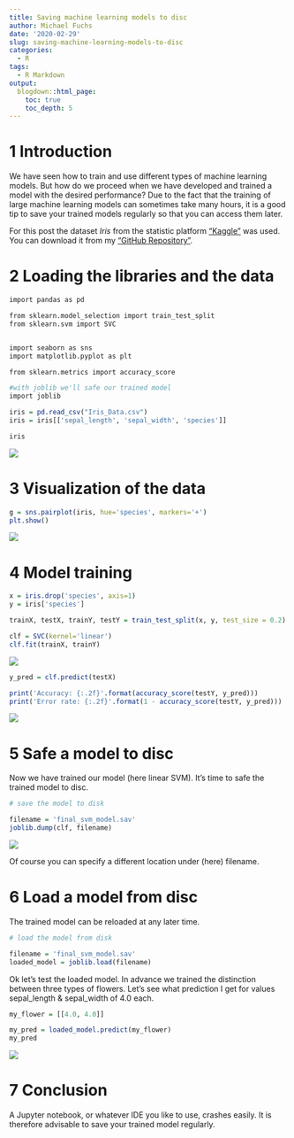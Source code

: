 ```yaml
---
title: Saving machine learning models to disc
author: Michael Fuchs
date: '2020-02-29'
slug: saving-machine-learning-models-to-disc
categories:
  - R
tags:
  - R Markdown
output:
  blogdown::html_page:
    toc: true
    toc_depth: 5
---
```

 
# 1 Introduction


We have seen how to train and use different types of machine learning models. But how do we proceed when we have developed and trained a model with the desired performance? 
Due to the fact that the training of large machine learning models can sometimes take many hours, it is a good tip to save your trained models regularly so that you can access them later.

For this post the dataset *Iris* from the statistic platform ["Kaggle"](https://www.kaggle.com) was used. You can download it from my ["GitHub Repository"](https://github.com/MFuchs1989/Datasets-and-Miscellaneous/tree/main/datasets). 




# 2 Loading the libraries and the data

```r
import pandas as pd

from sklearn.model_selection import train_test_split
from sklearn.svm import SVC


import seaborn as sns
import matplotlib.pyplot as plt

from sklearn.metrics import accuracy_score

#with joblib we'll safe our trained model
import joblib
```




```r
iris = pd.read_csv("Iris_Data.csv")
iris = iris[['sepal_length', 'sepal_width', 'species']]

iris
```

![](/post/2020-02-29-saving-machine-learning-models-to-disc_files/p41p1.png)


# 3 Visualization of the data

```r
g = sns.pairplot(iris, hue='species', markers='+')
plt.show()
```


![](/post/2020-02-29-saving-machine-learning-models-to-disc_files/p41p2.png)



# 4 Model training

```r
x = iris.drop('species', axis=1)
y = iris['species']

trainX, testX, trainY, testY = train_test_split(x, y, test_size = 0.2)

clf = SVC(kernel='linear')
clf.fit(trainX, trainY)
```


![](/post/2020-02-29-saving-machine-learning-models-to-disc_files/p41p3.png)




```r
y_pred = clf.predict(testX)
```

```r
print('Accuracy: {:.2f}'.format(accuracy_score(testY, y_pred)))
print('Error rate: {:.2f}'.format(1 - accuracy_score(testY, y_pred)))
```


![](/post/2020-02-29-saving-machine-learning-models-to-disc_files/p41p4.png)



# 5 Safe a model to disc

Now we have trained our model (here linear SVM). It's time to safe the trained model to disc.


```r
# save the model to disk

filename = 'final_svm_model.sav'
joblib.dump(clf, filename)
```


![](/post/2020-02-29-saving-machine-learning-models-to-disc_files/p41p5.png)


Of course you can specify a different location under (here) filename.





# 6 Load a model from disc


The trained model can be reloaded at any later time.

```r
# load the model from disk

filename = 'final_svm_model.sav'
loaded_model = joblib.load(filename)

```


Ok let's test the loaded model. In advance we trained the distinction between three types of flowers.
Let's see what prediction I get for values sepal_length & sepal_width of 4.0 each.


```r
my_flower = [[4.0, 4.0]]
```

```r
my_pred = loaded_model.predict(my_flower)
my_pred
```


![](/post/2020-02-29-saving-machine-learning-models-to-disc_files/p41p6.png)


# 7 Conclusion

A Jupyter notebook, or whatever IDE you like to use, crashes easily. It is therefore advisable to save your trained model regularly.


